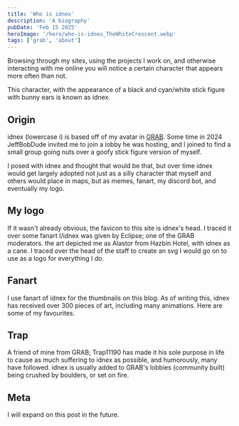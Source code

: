 ```yaml
---
title: 'Who is idnex'
description: 'A biography'
pubDate: 'Feb 15 2025'
heroImage: '/hero/who-is-idnex_TheWhiteCrescent.webp'
tags: ['grab', 'about']
---
```


Browsing through my sites, using the projects I work on, and otherwise interacting with me online you will notice a certain character that appears more often than not.

This character, with the appearance of a black and cyan/white stick figure with bunny ears is known as idnex.

## Origin
idnex (lowercase i) is based off of my avatar in [GRAB](https://grabvr.quest). Some time in 2024 JeffBobDude invited me to join a lobby he was hosting, and I joined to find a small group going nuts over a goofy stick figure version of myself.

I posed with idnex and thought that would be that, but over time idnex would get largely adopted not just as a silly character that myself and others would place in maps, but as memes, fanart, my discord bot, and eventually my logo.

## My logo
If it wasn't already obvious, the favicon to this site is idnex's head. I traced it over some fanart I/idnex was given by Eclipse; one of the GRAB moderators. the art depicted me as Alastor from Hazbin Hotel, with idnex as a cane. I traced over the head of the staff to create an svg I would go on to use as a logo for everything I do.

## Fanart
I use fanart of idnex for the thumbnails on this blog. As of writing this, idnex has received over 300 pieces of art, including many animations. Here are some of my favourites.


<ClickImage src="/hero/hello-world_GentVR.webp" />
<ClickImage src="/hero/who-is-idnex_TheWhiteCrescent.webp" />
<ClickImage src="/hero/femdexle_TheWhiteCrescent.webp" />

## Trap
A friend of mine from GRAB; Trap11190 has made it his sole purpose in life to cause as much suffering to idnex as possible, and humorously, many have followed. idnex is usually added to GRAB's lobbies (community built) being crushed by boulders, or set on fire.

## Meta
I will expand on this post in the future.
